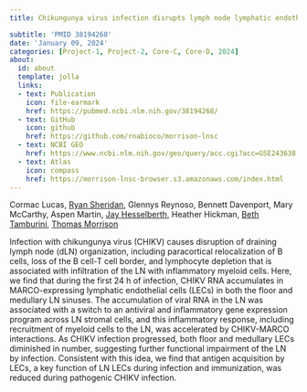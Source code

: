 ```yaml
---
title: Chikungunya virus infection disrupts lymph node lymphatic endothelial cell composition and function via MARCO

subtitle: 'PMID 38194268'
date: 'January 09, 2024'
categories: [Project-1, Project-2, Core-C, Core-D, 2024]
about:
  id: about
  template: jolla
  links:
  - text: Publication
    icon: file-earmark
    href: https://pubmed.ncbi.nlm.nih.gov/38194268/
  - text: GitHub
    icon: github
    href: https://github.com/rnabioco/morrison-lnsc
  - text: NCBI GEO
    href: https://www.ncbi.nlm.nih.gov/geo/query/acc.cgi?acc=GSE243638
  - text: Atlas
    icon: compass
    href: https://morrison-lnsc-browser.s3.amazonaws.com/index.html
---
```


Cormac Lucas, [Ryan Sheridan](https://orcid.org/0000-0003-4012-3147), Glennys Reynoso, Bennett Davenport, Mary McCarthy, Aspen Martin, [Jay Hesselberth](https://scholar.google.com/citations?user=EnOmNEYAAAAJ), Heather Hickman, [Beth Tamburini](https://orcid.org/0000-0003-1991-231X), [Thomas Morrison](https://scholar.google.com/citations?user=ljkm0eMAAAAJ&hl=en&oi=ao)

Infection with chikungunya virus (CHIKV) causes disruption of draining lymph node (dLN) organization, including paracortical relocalization of B cells, loss of the B cell-T cell border, and lymphocyte depletion that is associated with infiltration of the LN with inflammatory myeloid cells. Here, we find that during the first 24 h of infection, CHIKV RNA accumulates in MARCO-expressing lymphatic endothelial cells (LECs) in both the floor and medullary LN sinuses. The accumulation of viral RNA in the LN was associated with a switch to an antiviral and inflammatory gene expression program across LN stromal cells, and this inflammatory response, including recruitment of myeloid cells to the LN, was accelerated by CHIKV-MARCO interactions. As CHIKV infection progressed, both floor and medullary LECs diminished in number, suggesting further functional impairment of the LN by infection. Consistent with this idea, we find that antigen acquisition by LECs, a key function of LN LECs during infection and immunization, was reduced during pathogenic CHIKV infection.
